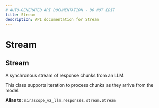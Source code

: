 ```yaml
---
# AUTO-GENERATED API DOCUMENTATION - DO NOT EDIT
title: Stream
description: API documentation for Stream
---
```


# Stream

## <ApiType type="Alias" path="responses/Stream" symbolName="Stream" /> Stream

A synchronous stream of response chunks from an LLM.

This class supports iteration to process chunks as they arrive from the model.


**Alias to:** `mirascope_v2_llm.responses.stream.Stream`
